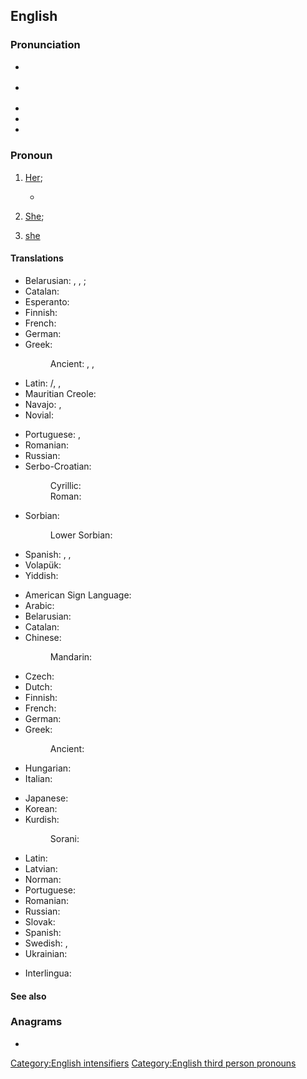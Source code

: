 {{also|Herself}}
==English==

===Pronunciation===
* {{a|RP}} {{IPA|/hɜːˈsɛlf/|/əsɛlf/|lang=en}}
* {{a|GenAm}} {{IPA|/hɝˈsɛlf/|/ɚsɛlf/|lang=en}}
* {{audio|en-us-herself.ogg|Audio (US)|lang=en}}
* {{rhymes|ɛlf|lang=en}}
* {{hyphenation|her|self|lang=en}}

===Pronoun===
{{en-pron|desc=the third person singular, feminine, personal pronoun|the reflexive form of|she|masculine|himself|neuter|itself|plural|themselves}}

# {{lb|en|reflexive pronoun}} [[her|Her]]; {{non-gloss definition|the female object of a verb or preposition that also appears as the subject.}}
#* {{quote-book|year=1918|author={{w|W. B. Maxwell}}|chapter=17
|title=[http://openlibrary.org/works/OL1097634W The Mirror and the Lamp]
|passage=This time was most dreadful for Lilian. Thrown on her own resources and almost penniless, she maintained '''herself''' and paid the rent of a wretched room near the hospital by working as a charwoman, sempstress, anything. In a moment she had dropped to the level of a casual labourer.}}
#: {{ux|en|She injured '''herself'''.}}
# {{lb|en|emphatic}} [[she|She]]; {{non-gloss definition|an intensive repetition of the female subject, often used to indicate the exclusiveness of that person as the only satisfier of the predicate.}}
#: {{ux|en|She was injured '''herself'''.}}
# {{lb|en|Ireland}} {{n-g|The subject or non-reflexive object of a predicate;}} [[she]] {{q|used of upper-class ladies, or sarcastically, of women who imagine themselves to be more important than others}}
#: {{ux|en|What's '''herself''' up to this time?}}
#: {{ux|en|Have you seen '''herself''' yet this morning?}}

====Translations====
{{trans-top|(reflexive object) her}}
* Belarusian: {{t|be|сябе́}} {{qualifier|accusative, genitive}}, {{t|be|сябе|alt=сабе́}} {{qualifier|dative, locative}}, {{t|be|сябе|alt=сабо́й}} {{qualifier|instrumental}}; {{t|be|-цца}} {{qualifier|verb ending}}
* Catalan: {{t+|ca|es}}
* Esperanto: {{t+|eo|sin}}
* Finnish: {{t+|fi|itsensä}}
* French: {{t+|fr|elle-même|f}}
* German: {{t+|de|sich}}
* Greek:
*: Ancient: {{t|grc|ἑαυτήν}}, {{t|grc|ἑαυτῇ}}, {{t|grc|ἑαυτῆς}}
* Latin: {{t+|la|sē}}/{{t|la|sēsē}}, {{t|la|sibi}}, {{t+|la|suī}}
* Mauritian Creole: {{t|mfe|limem}}
* Navajo: {{t|nv|tʼáá bí}}, {{t|nv|tʼáá hó}}
* Novial: {{t|nov|se}}
{{trans-mid}}
* Portuguese: {{t|pt|[[a]] [[si]] ([[própria]]/[[mesma]])}}, {{t+|pt|se}}
* Romanian: {{t+|ro|se}}
* Russian: {{t+|ru|себя́}}
* Serbo-Croatian:
*: Cyrillic: {{t|sh|себе|sc=Cyrl}}
*: Roman: {{t+|sh|sebe}}
* Sorbian:
*: Lower Sorbian: {{t|dsb|se}}
* Spanish: {{t+|es|se}}, {{t|es|ella misma}}, {{t|es|sí misma}}
* Volapük: {{t|vo|oki}}
* Yiddish: {{t|yi|זיך}}
{{trans-bottom}}

{{trans-top|(as intensifier) she}}
* American Sign Language: {{t|ase|A@Chesthigh SmallFrontandback}}
* Arabic: {{t|ar|نَفْسُهَا}}
* Belarusian: {{t|be|[[яна́]] [[сам|сама́]]|f}}
* Catalan: {{t+|ca|mateix|alt=mateixa}}
* Chinese:
*: Mandarin: {{t+|cmn|她自己|tr=tā zìjǐ|sc=Hans}}
* Czech: {{t+|cs|jí}}
* Dutch: {{t+|nl|zijzelf}}
* Finnish: {{t|fi|[[hän]] ... [[itse]]}}
* French: {{t+|fr|elle-même}}
* German: {{t|de|sie selbst}}
* Greek:
*: Ancient: {{t|grc|αὐτή}}
* Hungarian: {{t+|hu|maga}}
* Italian: {{t|it|lei stessa}}
{{trans-mid}}
* Japanese: {{t|ja|彼女自身|tr=かのじょじゃしん, kanojo-jishin|sc=Jpan}}
* Korean: {{t|ko|그 여자 자신}}
* Kurdish:
*: Sorani: {{t|ku|خۆی|tr=xoi|sc=ku-Arab}}
* Latin: {{t+|la|ipsa}}
* Latvian: {{t|lv|viņa pati|f}}
* Norman: {{t|nrf|ielle-mesme}} {{qualifier|Guernsey}}
* Portuguese: {{t+|pt|ela mesma}}
* Romanian: {{t|ro|ea însăși}}
* Russian: {{t+|ru|сама́}}
* Slovak: {{t|sk|ona sama|f}}
* Spanish: {{t|es|ella misma}}
* Swedish: {{t+|sv|sig}}, {{t|sv|sig själv}}
* Ukrainian: {{t|uk|вона́ сама́|f}}
{{trans-bottom}}

{{checktrans-top}}
* Interlingua: {{t-check|ia|ipse}}
{{trans-mid}}
{{trans-bottom}}

====See also====
{{English personal pronouns}}

===Anagrams===
* {{anagrams|en|a=eefhlrs|Flesher|flesher}}

[[Category:English intensifiers]]
[[Category:English third person pronouns]]